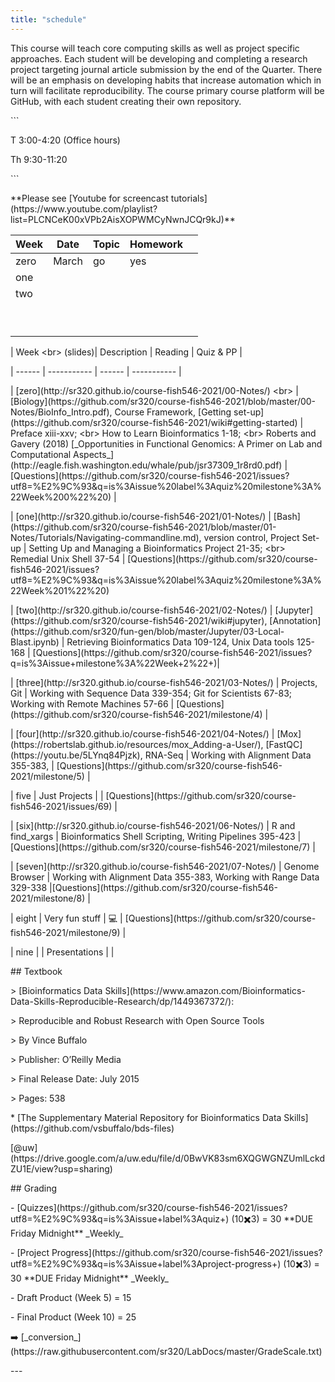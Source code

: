 ```yaml
---
title: "schedule"
---
```


This course will teach core computing skills as well as project specific approaches. Each student will be developing and completing a research project targeting journal article submission by the end of the Quarter. There will be an emphasis on developing habits that increase automation which in turn will facilitate reproducibility. The course primary course platform will be GitHub, with each student creating their own repository.

\`\`\`

T 3:00-4:20 (Office hours)

Th 9:30-11:20

\`\`\`

\*\*Please see \[Youtube for screencast tutorials\](https://www.youtube.com/playlist?list=PLCNCeK00xVPb2AisXOPWMCyNwnJCQr9kJ)\*\*

| Week  | Date  | Topic | Homework |     |
|-------|-------|-------|----------|-----|
| zero  | March | go    | yes      |     |
| one   |       |       |          |     |
| two   |       |       |          |     |
|       |       |       |          |     |
|       |       |       |          |     |
|       |       |       |          |     |
|       |       |       |          |     |
|       |       |       |          |     |
|       |       |       |          |     |
|       |       |       |          |     |
|       |       |       |          |     |
|       |       |       |          |     |

\| Week \<br\> (slides)\| Description \| Reading \| Quiz & PP \|

\| \-\-\-\-\-- \| \-\-\-\-\-\-\-\-\-\-- \| \-\-\-\-\-- \| \-\-\-\-\-\-\-\-\-\-- \|

\| \[zero\](http://sr320.github.io/course-fish546-2021/00-Notes/) \<br\> \| \[Biology\](https://github.com/sr320/course-fish546-2021/blob/master/00-Notes/BioInfo_Intro.pdf), Course Framework, \[Getting set-up\](https://github.com/sr320/course-fish546-2021/wiki#getting-started) \| Preface xiii-xxv; \<br\> How to Learn Bioinformatics 1-18; \<br\> Roberts and Gavery (2018) \[\_Opportunities in Functional Genomics: A Primer on Lab and Computational Aspects\_\](http://eagle.fish.washington.edu/whale/pub/jsr37309_1r8rd0.pdf) \| \[Questions\](https://github.com/sr320/course-fish546-2021/issues?utf8=%E2%9C%93&q=is%3Aissue%20label%3Aquiz%20milestone%3A%22Week%200%22%20) \|

\| \[one\](http://sr320.github.io/course-fish546-2021/01-Notes/) \| \[Bash\](https://github.com/sr320/course-fish546-2021/blob/master/01-Notes/Tutorials/Navigating-commandline.md), version control, Project Set-up \| Setting Up and Managing a Bioinformatics Project 21-35; \<br\> Remedial Unix Shell 37-54 \| \[Questions\](https://github.com/sr320/course-fish546-2021/issues?utf8=%E2%9C%93&q=is%3Aissue%20label%3Aquiz%20milestone%3A%22Week%201%22%20)

\| \[two\](http://sr320.github.io/course-fish546-2021/02-Notes/) \| \[Jupyter\](https://github.com/sr320/course-fish546-2021/wiki#jupyter), \[Annotation\](https://github.com/sr320/fun-gen/blob/master/Jupyter/03-Local-Blast.ipynb) \| Retrieving Bioinformatics Data 109-124, Unix Data tools 125-168 \| \[Questions\](https://github.com/sr320/course-fish546-2021/issues?q=is%3Aissue+milestone%3A%22Week+2%22+)\|

\| \[three\](http://sr320.github.io/course-fish546-2021/03-Notes/) \| Projects, Git \| Working with Sequence Data 339-354; Git for Scientists 67-83; Working with Remote Machines 57-66 \| \[Questions\](https://github.com/sr320/course-fish546-2021/milestone/4) \|

\| \[four\](http://sr320.github.io/course-fish546-2021/04-Notes/) \| \[Mox\](https://robertslab.github.io/resources/mox_Adding-a-User/), \[FastQC\](https://youtu.be/5LYnq84Pjzk), RNA-Seq \| Working with Alignment Data 355-383, \| \[Questions\](https://github.com/sr320/course-fish546-2021/milestone/5) \|

\| five \| Just Projects \| \| \[Questions\](https://github.com/sr320/course-fish546-2021/issues/69) \|

\| \[six\](http://sr320.github.io/course-fish546-2021/06-Notes/) \| R and find_xargs \| Bioinformatics Shell Scripting, Writing Pipelines 395-423 \|\[Questions\](https://github.com/sr320/course-fish546-2021/milestone/7) \|

\| \[seven\](http://sr320.github.io/course-fish546-2021/07-Notes/) \| Genome Browser \| Working with Alignment Data 355-383, Working with Range Data 329-338 \|\[Questions\](https://github.com/sr320/course-fish546-2021/milestone/8) \|

\| eight \| Very fun stuff \| 💻 \| \[Questions\](https://github.com/sr320/course-fish546-2021/milestone/9) \|

\| nine \| \| Presentations \| \|

\## Textbook

\> \[Bioinformatics Data Skills\](https://www.amazon.com/Bioinformatics-Data-Skills-Reproducible-Research/dp/1449367372/):

\> Reproducible and Robust Research with Open Source Tools

\> By Vince Buffalo

\> Publisher: O'Reilly Media

\> Final Release Date: July 2015

\> Pages: 538

\* \[The Supplementary Material Repository for Bioinformatics Data Skills\](https://github.com/vsbuffalo/bds-files)

\[\@uw\](https://drive.google.com/a/uw.edu/file/d/0BwVK83sm6XQGWGNZUmlLckdZU1E/view?usp=sharing)

\## Grading

\- \[Quizzes\](https://github.com/sr320/course-fish546-2021/issues?utf8=%E2%9C%93&q=is%3Aissue+label%3Aquiz+) (10✖️3) = 30 \*\*DUE Friday Midnight\*\* \_Weekly\_

\- \[Project Progress\](https://github.com/sr320/course-fish546-2021/issues?utf8=%E2%9C%93&q=is%3Aissue+label%3Aproject-progress+) (10✖️3) = 30 \*\*DUE Friday Midnight\*\* \_Weekly\_

\- Draft Product (Week 5) = 15

\- Final Product (Week 10) = 25

➡️ \[\_conversion\_\](https://raw.githubusercontent.com/sr320/LabDocs/master/GradeScale.txt)

\-\--
